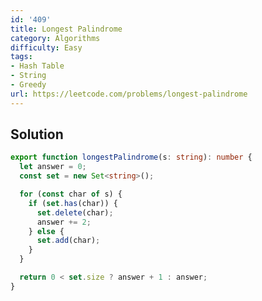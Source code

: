 ```yaml
---
id: '409'
title: Longest Palindrome
category: Algorithms
difficulty: Easy
tags:
- Hash Table
- String
- Greedy
url: https://leetcode.com/problems/longest-palindrome
---
```


## Solution

```typescript filename="solution.ts" copy
export function longestPalindrome(s: string): number {
  let answer = 0;
  const set = new Set<string>();

  for (const char of s) {
    if (set.has(char)) {
      set.delete(char);
      answer += 2;
    } else {
      set.add(char);
    }
  }

  return 0 < set.size ? answer + 1 : answer;
}
```

